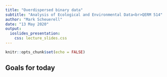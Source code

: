 ```yaml
---
title: "Overdispersed binary data"
subtitle: "Analysis of Ecological and Environmental Data<br>QERM 514"
author: "Mark Scheuerell"
date: "13 May 2020"
output:
  ioslides_presentation:
    css: lecture_slides.css
---
```


```r
knitr::opts_chunk$set(echo = FALSE)
```


## Goals for today


